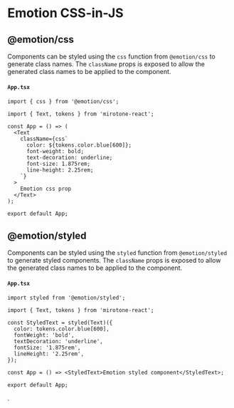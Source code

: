 
<Meta title='Styling/Emotion' />

# Emotion CSS-in-JS

## @emotion/css

Components can be styled using the `css` function from `@emotion/css` to generate class names. The `className` props is exposed to allow the generated class names to be applied to the component.

#### **`App.tsx`**

```tsx
import { css } from '@emotion/css';

import { Text, tokens } from 'mirotone-react';

const App = () => (
  <Text
    className={css`
      color: ${tokens.color.blue[600]};
      font-weight: bold;
      text-decoration: underline;
      font-size: 1.875rem;
      line-height: 2.25rem;
    `}
  >
    Emotion css prop
  </Text>
);

export default App;
```

<CSSApp />

## @emotion/styled

Components can be styled using the `styled` function from `@emotion/styled` to generate styled components. The `className` props is exposed to allow the generated class names to be applied to the component.

#### **`App.tsx`**

```tsx
import styled from '@emotion/styled';

import { Text, tokens } from 'mirotone-react';

const StyledText = styled(Text)({
  color: tokens.color.blue[600],
  fontWeight: 'bold',
  textDecoration: 'underline',
  fontSize: '1.875rem',
  lineHeight: '2.25rem',
});

const App = () => <StyledText>Emotion styled component</StyledText>;

export default App;
```

<StyledApp />.
